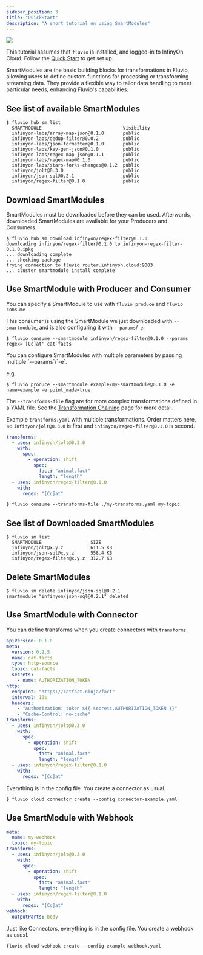 ```yaml
---
sidebar_position: 3
title: "QuickStart"
description: "A short tutorial on using SmartModules"
---
```


<img src="/img/docs/how-to/smartmodule-basics/smartmodule-overview.svg" />

This tutorial assumes that `fluvio` is installed, and logged-in to InfinyOn Cloud. Follow the [Quick Start](/) to get set up.

SmartModules are the basic building blocks for transformations in Fluvio, allowing users to define custom functions for processing or transforming streaming data. They provide a flexible way to tailor data handling to meet particular needs, enhancing Fluvio's capabilities.

## See list of available SmartModules

```shell copy="fl"
$ fluvio hub sm list
  SMARTMODULE                              Visibility
  infinyon-labs/array-map-json@0.1.0       public
  infinyon-labs/dedup-filter@0.0.2         public
  infinyon-labs/json-formatter@0.1.0       public
  infinyon-labs/key-gen-json@0.1.0         public
  infinyon-labs/regex-map-json@0.1.1       public
  infinyon-labs/regex-map@0.1.0            public
  infinyon-labs/stars-forks-changes@0.1.2  public
  infinyon/jolt@0.3.0                      public
  infinyon/json-sql@0.2.1                  public
  infinyon/regex-filter@0.1.0              public
```

## Download SmartModules

SmartModules must be downloaded before they can be used. Afterwards, downloaded SmartModules are available for your Producers and Consumers.


```shell copy="fl"
$ fluvio hub sm download infinyon/regex-filter@0.1.0
downloading infinyon/regex-filter@0.1.0 to infinyon-regex-filter-0.1.0.ipkg
... downloading complete
... checking package
trying connection to fluvio router.infinyon.cloud:9003
... cluster smartmodule install complete
```

## Use SmartModule with Producer and Consumer

You can specify a SmartModule to use with `fluvio produce` and `fluvio consume`

This consumer is using the SmartModule we just downloaded with `--smartmodule`, and is also configuring it with `--params`/`-e`.

```shell copy="fl"
$ fluvio consume --smartmodule infinyon/regex-filter@0.1.0 --params regex='[Cc]at' cat-facts
```

<Idea>
You can configure SmartModules with multiple parameters by passing multiple `--params`/`-e`.

e.g.

```shell copy="fl"
$ fluvio produce --smartmodule example/my-smartmodule@0.1.0 -e name=example -e point_made=true
```
</Idea>

The `--transforms-file` flag are for more complex transformations defined in a YAML file. See the [Transformation Chaining][transformation-chaining] page for more detail.

Example `transforms.yaml` with multiple transformations. Order matters here, so `infinyon/jolt@0.3.0` is first and `infinyon/regex-filter@0.1.0` is second.


```yaml
transforms:
  - uses: infinyon/jolt@0.3.0
    with:
      spec:
        - operation: shift
          spec:
            fact: "animal.fact"
            length: "length"
  - uses: infinyon/regex-filter@0.1.0
    with:
      regex: "[Cc]at"
```

```shell copy="fl"
$ fluvio consume --transforms-file ./my-transforms.yaml my-topic
```

## See list of Downloaded SmartModules

```shell copy="fl"
$ fluvio sm list
  SMARTMODULE                  SIZE
  infinyon/jolt@x.y.z          611.5 KB
  infinyon/json-sql@x.y.z      558.4 KB
  infinyon/regex-filter@x.y.z  312.7 KB
```

## Delete SmartModules

```shell copy="fl"
$ fluvio sm delete infinyon/json-sql@0.2.1
smartmodule "infinyon/json-sql@0.2.1" deleted
```

## Use SmartModule with Connector

You can define transforms when you create connectors with `transforms`


```yaml title="connector-example.yaml"
apiVersion: 0.1.0
meta:
  version: 0.2.5
  name: cat-facts
  type: http-source
  topic: cat-facts
  secrets:
    - name: AUTHORIZATION_TOKEN
http:
  endpoint: "https://catfact.ninja/fact"
  interval: 10s
  headers:
    - "Authorization: token ${{ secrets.AUTHORIZATION_TOKEN }}"
    - "Cache-Control: no-cache"
transforms:
  - uses: infinyon/jolt@0.3.0
    with:
      spec:
        - operation: shift
          spec:
            fact: "animal.fact"
            length: "length"
  - uses: infinyon/regex-filter@0.1.0
    with:
      regex: "[Cc]at"
```

Everything is in the config file. You create a connector as usual.

```shell copy="fl"
$ fluvio cloud connector create --config connector-example.yaml
```

## Use SmartModule with Webhook


```yaml title="example-webhook.yaml"
meta:
  name: my-webhook
  topic: my-topic
transforms:
  - uses: infinyon/jolt@0.3.0
    with:
      spec:
        - operation: shift
          spec:
            fact: "animal.fact"
            length: "length"
  - uses: infinyon/regex-filter@0.1.0
    with:
      regex: "[Cc]at"
webhook:
  outputParts: body
```

Just like Connectors, everything is in the config file. You create a webhook as usual.

```shell copy="fl"
fluvio cloud webhook create --config example-webhook.yaml
```

[transformation-chaining]: /docs/connectors/smartmodules/core-concepts#chaining-with-cli
